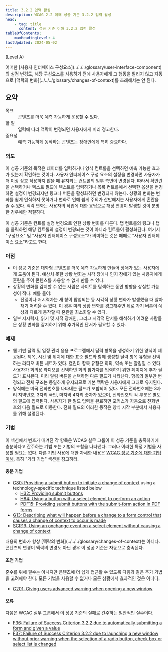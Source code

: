 ```yaml
---
title: 3.2.2 입력 활성
description: WCAG 2.2 이해 성공 기준 3.2.2 입력 활성
head:
    - tag: title
      content: 성공 기준 이해 3.2.2 입력 활성
tableOfContents:
    maxHeadingLevel: 4
lastUpdated: 2024-05-02
---
```



(Level A)

<Card title="성공 기준(SC)">
어떠한 [사용자 인터페이스 구성요소](../../../glossary/user-interface-component)의 설정 변경도, 해당 구성요소를 사용하기 전에 사용자에게 그 행동을 알리지 않고 자동으로 [맥락의 변화](../../../glossary/changes-of-context)를 초래해서는 안 된다.
</Card>

## 요약

<dl>
<dt>목표</dt>
<dd>콘텐츠를 더욱 예측 가능하게 운용할 수 있다.</dd>
<dt>할 일</dt>
<dd>입력에 따라 맥락이 변경되면 사용자에게 미리 경고한다.</dd>
<dt>중요성</dt>
<dd>예측 가능하게 동작하는 콘텐츠는 장애인에게 특히 중요하다.</dd>
</dl>

### 의도

이 성공 기준의 목적은 데이터를 입력하거나 양식 컨트롤을 선택하면 예측 가능한 효과가 있는지 확인하는 것이다. 사용자 인터페이스 구성 요소의 설정을 변경하면 사용자가 더 이상 상호 작용하지 않을 때 유지되는 컨트롤의 일부 측면이 변경된다. 따라서 확인란을 선택하거나 텍스트 필드에 텍스트를 입력하거나 목록 컨트롤에서 선택한 옵션을 변경하면 설정이 변경되지만 링크나 버튼을 활성화하면 변경되지 않는다. 상황의 변화는 변화를 쉽게 인식하지 못하거나 변화로 인해 쉽게 주의가 산만해지는 사용자에게 혼란을 줄 수 있다. 맥락 변화는 사용자의 작업에 대한 응답으로 해당 변경이 발생할 것이 분명한 경우에만 적절하다.

<Card title="참고">
이 성공 기준은 컨트롤 설정 변경으로 인한 상황 변화를 다룬다. 탭 컨트롤의 링크나 탭을 클릭하면 해당 컨트롤의 설정이 변경되는 것이 아니라 컨트롤이 활성화된다.
</Card>
<Card title="참고">
여기서 "구성요소" 및 "사용자 인터페이스 구성요소"가 의미하는 것은 때때로 "사용자 인터페이스 요소"라고도 한다.
</Card>

### 이점

*   이 성공 기준은 대화형 콘텐츠를 더욱 예측 가능하게 만들어 장애가 있는 사용자에게 도움이 된다. 예상치 못한 상황 변화는 시각 장애나 인지 장애가 있는 사용자에게 혼란을 주어 콘텐츠를 사용할 수 없게 만들 수 있다.
*   상황의 변화를 감지할 수 없는 사람은 사이트를 탐색하는 동안 방향을 상실할 가능성이 적다. 예를 들어:
    *   전맹이나 저시력자는 새 창이 팝업되는 등 시각적 상황 변화가 발생했을 때 알아채기 어려울 수 있다. 이 경우 미리 상황 변화를 경고해주면 뒤로 가기 버튼이 예상과 다르게 동작할 때 혼란을 최소화할 수 있다.
*   일부 저시력자, 읽기 및 지적 장애인, 그리고 시각적 단서를 해석하기 어려운 사람들은 상황 변화를 감지하기 위해 추가적인 단서가 필요할 수 있다.

### 예제

*   웹 기반 달력 및 일정 관리 응용 프로그램에서 달력 항목을 생성하기 위한 양식이 제공된다. 제목, 시간 및 위치에 대한 표준 필드와 함께 생성할 달력 항목 유형을 선택하는 라디오 버튼 세트가 있다. 캘린더 항목 유형은 회의, 약속 또는 알림일 수 있다. 사용자가 회의용 라디오를 선택하면 회의 참가자를 입력하기 위한 페이지에 추가 필드가 표시된다. 미리 알림 버튼을 선택하면 다른 필드가 나타난다. 항목의 일부만 변경되고 전체 구조는 동일하게 유지되므로 기본 맥락은 사용자에게 그대로 유지된다.
*   양식에는 미국 전화번호를 나타내는 필드가 포함되어 있다. 모든 전화번호에는 3자리 지역번호, 3자리 국번, 마지막 4자리 숫자가 있으며, 전화번호의 각 부분은 별도의 필드에 입력된다. 사용자가 한 필드 입력을 완료하면 포커스가 자동으로 전화번호의 다음 필드로 이동한다. 전화 필드의 이러한 동작은 양식 시작 부분에서 사용자를 위해 설명된다.

### 기법

이 섹션에서 번호가 매겨진 각 항목은 WCAG 실무 그룹이 이 성공 기준을 충족하기에 충분하다고 간주하는 기법 또는 기법의 조합을 나타낸다. 그러나 이러한 특정 기법을 사용할 필요는 없다. 다른 기법 사용에 대한 자세한 내용은 [WCAG 성공 기준에 대한 기법 이해](../understanding-techniques), 특히 "기타 기법" 섹션을 참고하라.

#### 충분 기법

*   [G80: Providing a submit button to initiate a change of context](https://www.w3.org/WAI/WCAG22/Techniques/general/G80) using a technology-specific technique listed below
    *   [H32: Providing submit buttons](https://www.w3.org/WAI/WCAG22/Techniques/html/H32)
    *   [H84: Using a button with a select element to perform an action](https://www.w3.org/WAI/WCAG22/Techniques/html/H84)
    *   [PDF15: Providing submit buttons with the submit-form action in PDF forms](https://www.w3.org/WAI/WCAG22/Techniques/pdf/PDF15)
*   [G13: Describing what will happen before a change to a form control that causes a change of context to occur is made](https://www.w3.org/WAI/WCAG22/Techniques/general/G13)
*   [SCR19: Using an onchange event on a select element without causing a change of context](https://www.w3.org/WAI/WCAG22/Techniques/client-side-script/SCR19)

<Card title="참고">
내용의 변화가 항상 [맥락의 변화](../../../glossary/changes-of-context)는 아니다. 콘텐츠의 변경이 맥락의 변경도 아닌 경우 이 성공 기준은 자동으로 충족된다.
</Card>

#### 조언 기법

준수를 위해 필수는 아니지만 콘텐츠에 더 쉽게 접근할 수 있도록 다음과 같은 추가 기법을 고려해야 한다. 모든 기법을 사용할 수 없거나 모든 상황에서 효과적인 것은 아니다.

*   [G201: Giving users advanced warning when opening a new window](https://www.w3.org/WAI/WCAG22/Techniques/general/G201)

#### 오류

다음은 WCAG 실무 그룹에서 이 성공 기준의 실패로 간주하는 일반적인 실수이다.

*   [F36: Failure of Success Criterion 3.2.2 due to automatically submitting a form and given a value](https://www.w3.org/WAI/WCAG22/Techniques/failures/F36)
*   [F37: Failure of Success Criterion 3.2.2 due to launching a new window without prior warning when the selection of a radio button, check box or select list is changed](https://www.w3.org/WAI/WCAG22/Techniques/failures/F37)

